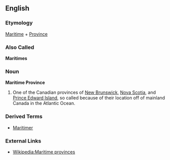 ==English==
===Etymology===
[[Maritime]] + [[Province]]
===Also Called===
'''Maritimes'''
===Noun===
'''Maritime Province'''
#One of the Canadian provinces of [[New Brunswick]], [[Nova Scotia]], and [[Prince Edward Island]], so called because of their location off of mainland Canada in the Atlantic Ocean.  
===Derived Terms===
*[[Maritimer]]
===External Links===
*[[Wikipedia:Maritime provinces]]
